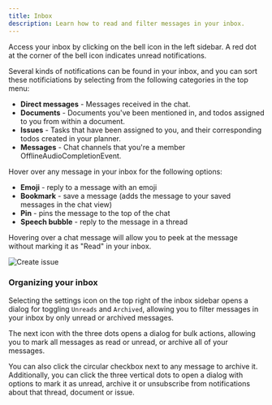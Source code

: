 ```yaml
---
title: Inbox
description: Learn how to read and filter messages in your inbox.
---
```



Access your inbox by clicking on the bell icon in the left sidebar. A red dot at the corner of the bell icon indicates unread notifications.

Several kinds of notifications can be found in your inbox, and you can sort these notificiations by selecting from the following categories in the top menu:
* **Direct messages** - Messages received in the chat.
* **Documents** - Documents you've been mentioned in, and todos assigned to you from within a document.
* **Issues** - Tasks that have been assigned to you, and their corresponding todos created in your planner.
* **Messages** - Chat channels that you're a member OfflineAudioCompletionEvent.

Hover over any message in your inbox for the following options:
* **Emoji** - reply to a message with an emoji
* **Bookmark** - save a message (adds the message to your saved messages in the chat view)
* **Pin** - pins the message to the top of the chat
* **Speech bubble** - reply to the message in a thread

Hovering over a chat message will allow you to peek at the message without marking it as "Read" in your inbox.

<Image 
src={inboxPeek} 
alt='Create issue' 
width={900}
/>

### Organizing your inbox

Selecting the settings icon on the top right of the inbox sidebar opens a dialog for toggling `Unreads` and `Archived`, allowing you to filter messages in your inbox by only unread or archived messages.

The next icon with the three dots opens a dialog for bulk actions, allowing you to mark all messages as read or unread, or archive all of your messages.

You can also click the circular checkbox next to any message to archive it. Additionally, you can click the three vertical dots to open a dialog with options to mark it as unread, archive it or unsubscribe from notifications about that thread, document or issue.